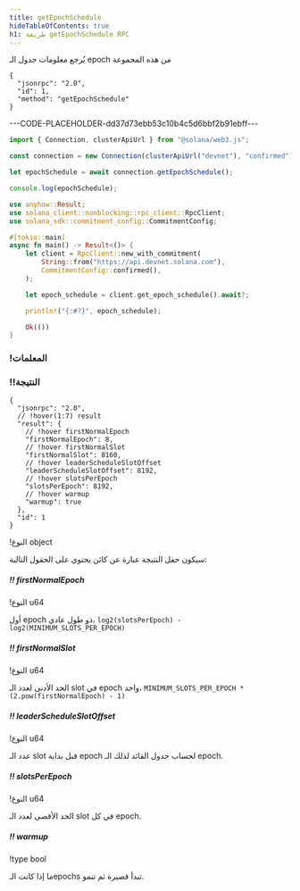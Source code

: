 ```yaml
---
title: getEpochSchedule
hideTableOfContents: true
h1: طريقة getEpochSchedule RPC
---
```


يُرجع معلومات جدول الـ epoch من هذه المجموعة

<APIMethod>

```jsonc !!request curl
{
  "jsonrpc": "2.0",
  "id": 1,
  "method": "getEpochSchedule"
}
```

---CODE-PLACEHOLDER-dd37d73ebb53c10b4c5d6bbf2b91ebff---

```ts !!request title="web3.js"
import { Connection, clusterApiUrl } from "@solana/web3.js";

const connection = new Connection(clusterApiUrl("devnet"), "confirmed");

let epochSchedule = await connection.getEpochSchedule();

console.log(epochSchedule);
```

```rs !!request title="Rust"
use anyhow::Result;
use solana_client::nonblocking::rpc_client::RpcClient;
use solana_sdk::commitment_config::CommitmentConfig;

#[tokio::main]
async fn main() -> Result<()> {
    let client = RpcClient::new_with_commitment(
        String::from("https://api.devnet.solana.com"),
        CommitmentConfig::confirmed(),
    );

    let epoch_schedule = client.get_epoch_schedule().await?;

    println!("{:#?}", epoch_schedule);

    Ok(())
}
```

### !المعلمات

### !!النتيجة

```jsonc !response
{
  "jsonrpc": "2.0",
  // !hover(1:7) result
  "result": {
    // !hover firstNormalEpoch
    "firstNormalEpoch": 8,
    // !hover firstNormalSlot
    "firstNormalSlot": 8160,
    // !hover leaderScheduleSlotOffset
    "leaderScheduleSlotOffset": 8192,
    // !hover slotsPerEpoch
    "slotsPerEpoch": 8192,
    // !hover warmup
    "warmup": true
  },
  "id": 1
}
```

!النوع object

سيكون حقل النتيجة عبارة عن كائن يحتوي على الحقول التالية:

##### !! firstNormalEpoch

!النوع u64

أول epoch ذو طول عادي، `log2(slotsPerEpoch) - log2(MINIMUM_SLOTS_PER_EPOCH)`

##### !! firstNormalSlot

!النوع u64

الحد الأدنى لعدد الـ slot في epoch واحد،
`MINIMUM_SLOTS_PER_EPOCH * (2.pow(firstNormalEpoch) - 1)`

##### !! leaderScheduleSlotOffset

!النوع u64

عدد الـ slot قبل بداية epoch لحساب جدول القائد لذلك الـ epoch.

##### !! slotsPerEpoch

!النوع u64

الحد الأقصى لعدد الـ slot في كل epoch.

##### !! warmup

!type bool

ما إذا كانت الـepochs تبدأ قصيرة ثم تنمو.

</APIMethod>

